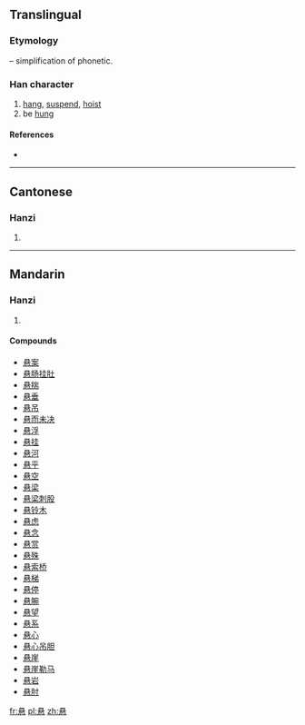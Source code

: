 {{also|懸}}
==Translingual==
{{zh-forms|悬|[[懸]]}}
===Etymology===
{{Han simp|懸|f=縣|t=县}} – simplification of phonetic.

===Han character===
{{Han char|rn=61|rad=心|as=07|sn=11|four=|canj=月戈心 (BIP)}}

# [[hang]], [[suspend]], [[hoist]]
# be [[hung]]

====References====
* {{Han ref|kx=0388.341|hdz=42300.070|uh=60AC|ud=24748}}

----

==Cantonese==

===Hanzi===
{{yue-hanzi|jyut=|y=yun4|tra=懸}}

# {{defn|lang=yue|sort=心07}}

----

==Mandarin==

===Hanzi===
{{cmn-hanzi|tra=懸|pin=[[xuán]] ([[xuan2]])|wg=hsüan<sup>2</sup>}}

# {{defn|lang=cmn|sort=心07}}

====Compounds====
* [[悬案]]
* [[悬肠挂肚]]
* [[悬揣]]
* [[悬垂]]
* [[悬吊]]
* [[悬而未决]]
* [[悬浮]]
* [[悬挂]]
* [[悬河]]
* [[悬乎]]
* [[悬空]]
* [[悬梁]]
* [[悬梁刺股]]
* [[悬铃木]]
* [[悬虑]]
* [[悬念]]
* [[悬赏]]
* [[悬殊]]
* [[悬索桥]]
* [[悬梯]]
* [[悬停]]
* [[悬腕]]
* [[悬望]]
* [[悬系]]
* [[悬心]]
* [[悬心吊胆]]
* [[悬崖]]
* [[悬崖勒马]]
* [[悬岩]]
* [[悬肘]]

[[fr:悬]]
[[pl:悬]]
[[zh:悬]]